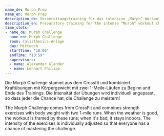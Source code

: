 ```yaml
---
name_de: Murph Prep
name_en: Murph Prep
description_de: Vorbereitungstraining für das intensive „Murph“-Workout.
description_en: Preparatory training for the intense “Murph” workout challenge.
time_slots:
- name_de: Murph Challenge
  name_en: Murph Challenge
  room: Calisthenics-Anlage
  day: Mittwoch
  startTime: "18:00"
  endTime: "18:59"
  supervisors:
  - name: Alexander Glander
  - name: Lennart Philipp
---
```


<Locale value="de">
 

 Die Murph Challenge stammt aus dem Crossfit und kombiniert Kraftübungen mit
Körpergewicht mit zwei 1-Meile-Läufen zu Beginn und Ende des Trainings. Die
Intensität der Übungen wird individuell angepasst, so dass jeder die Chance hat,
die Challenge zu meistern!

</Locale>
<Locale value="en">
 

 The Murph Challenge comes from CrossFit and combines strength exercises with
body weight with two 1-mile runs. When the weather is good, the workout is
framed by these runs; when it's bad, it stays indoors. The intensity of the
exercises is individually adjusted so that everyone has a chance of mastering
the challenge.

</Locale>
